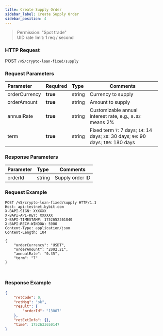 ```yaml
---
title: Create Supply Order
sidebar_label: Create Supply Order
sidebar_position: 4
---
```

> Permission: "Spot trade"<br/>
> UID rate limit: 1 req / second

### HTTP Request
POST `/v5/crypto-loan-fixed/supply`

### Request Parameters
| Parameter | Required | Type | Comments|
|:----- |:-------|:-----|------ |
|orderCurrency |**true** |string |Currency to supply|
|orderAmount |**true** |string |Amount to supply|
|annualRate |**true** |string|Customizable annual interest rate, e.g., `0.02` means 2%|
|term |**true** |string|Fixed term `7`: 7 days; `14`: 14 days; `30`: 30 days; `90`: 90 days; `180`: 180 days|

### Response Parameters
| Parameter | Type | Comments|
|:----- |:-----|----- |
|orderId |string |Supply order ID|

### Request Example

<Tabs groupId="programming-languages">
<TabItem value="http" label="HTTP">

```http
POST /v5/crypto-loan-fixed/supply HTTP/1.1
Host: api-testnet.bybit.com
X-BAPI-SIGN: XXXXXX
X-BAPI-API-KEY: XXXXXX
X-BAPI-TIMESTAMP: 1752652261840
X-BAPI-RECV-WINDOW: 5000
Content-Type: application/json
Content-Length: 104

{
    "orderCurrency": "USDT",
    "orderAmount": "2002.21",
    "annualRate": "0.35",
    "term": "7"
}
```

</TabItem>
<TabItem value="python" label="Python">

```python

```

</TabItem>

<TabItem value="Node" label="Node.js">

```n4js

```

</TabItem>
</Tabs>

### Response Example

```json
{
    "retCode": 0,
    "retMsg": "ok",
    "result": {
        "orderId": "13007"
    },
    "retExtInfo": {},
    "time": 1752633650147
}
```
